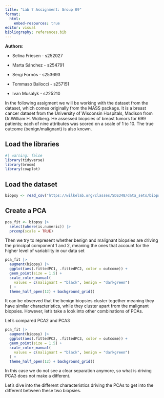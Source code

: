 ```yaml
---
title: "Lab 7 Assignment: Group 09"
format:
  html:
    embed-resources: true
editor: visual
bibliography: references.bib
---
```


**Authors**:

-   Selina Friesen - s252027

-   Marta Sánchez - s254791

-   Sergi Fornós - s253693

-   Tommaso Ballocci - s257151

-   Ivan Musalyk - s225210

In the following assigment we will be working with the dataset from the dataset, which comes originally from the MASS package. It is a breast cancer dataset from the University of Wisconsin Hospitals, Madison from Dr.William H. Wolberg. He assessed biopsies of breast tumors for 699 patients; each of nine attributes was scored on a scale of 1 to 10. The true outcome (benign/malignant) is also known.

## Load the libraries

```r
#| warning: false
library(tidyverse)
library(broom)  
library(cowplot)

```

## Load the dataset

```r
biopsy <- read_csv("https://wilkelab.org/classes/SDS348/data_sets/biopsy.csv")
```

## Create a PCA

```r
pca_fit <- biopsy |>
  select(where(is.numeric)) |>
  prcomp(scale = TRUE)
```

Then we try to represent whether benign and malignant biopsies are driving the principal component 1 and 2, meaning the ones that account for the higher level of variability in our data set

```r
pca_fit |> 
  augment(biopsy) |>  
  ggplot(aes(.fittedPC1, .fittedPC2, color = outcome)) + 
  geom_point(size = 1.5) +
  scale_color_manual(
    values = c(malignant = "black", benign = "darkgreen")
  ) +
  theme_half_open(12) + background_grid()

```

It can be observed that the benign biopsies cluster together meaning they have similar characteristics, while they cluster apart from the malignant biopsies. However, let's take a look into other combinations of PCAs.

Let's compared PCA2 and PCA3

```r
pca_fit |> 
  augment(biopsy) |>  
  ggplot(aes(.fittedPC2, .fittedPC3, color = outcome)) + 
  geom_point(size = 1.5) +
  scale_color_manual(
    values = c(malignant = "black", benign = "darkgreen")
  ) +
  theme_half_open(12) + background_grid()

```

In this case we do not see a clear separation anymore, so what is driving PCA3 does not make a different.

Let's dive into the different characteristics driving the PCAs to get into the different between these two biopsies.
